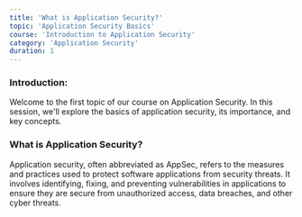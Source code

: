 ```yaml
---
title: 'What is Application Security?'
topic: 'Application Security Basics'
course: 'Introduction to Application Security'
category: 'Application Security'
duration: 1
---
```


<CourseVideo
  title="What is Application Security?"
  src="https://www.youtube.com/embed/zB74yqTOuMI"
/>

### Introduction:

Welcome to the first topic of our course on Application Security.
In this session, we'll explore the basics of application security, its importance, and key concepts.

### What is Application Security?

Application security, often abbreviated as AppSec, refers to the measures and practices used to protect software applications from security threats.
It involves identifying, fixing, and preventing vulnerabilities in applications to ensure they are secure from unauthorized access, data breaches, and other cyber threats.
